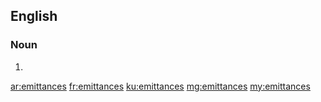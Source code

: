 ==English==

===Noun===
{{head|en|noun plural form}}

# {{plural of|emittance|lang=en}}

[[ar:emittances]]
[[fr:emittances]]
[[ku:emittances]]
[[mg:emittances]]
[[my:emittances]]